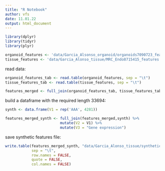 ```yaml
---
title: "R Notebook"
author: vfs
date: 11.01.22
output: html_document
---
```



```r
library(dplyr)
library(tidyr)
library(plyr)

organoid_features <- 'data/Garcia_Alsonso_organoid/organoids7090723_features.tsv'
tissue_features <- 'data/Garcia_Alonso_tissue/MRC_Endo8715415_features.tsv'

```

read data:
```r
organoid_features_tab <- read.table(organoid_features, sep = "\t")
tissue_features_tab <- read.table(tissue_features, sep = "\t")

features_merged <- full_join(organoid_features_tab, tissue_features_tab)
```

build a dataframe with the required length 33694:

```r
synth <- data.frame(V1 = rep('AAA', 4281))

features_merged_synth <- full_join(features_merged,synth) %>%
                         mutate(V2 = V1) %>%
                         mutate(V3 = "Gene expression")

```
save synthetic features file:

```r
write.table(features_merged_synth, "data/Garcia_Alonso_tissue/synthetic_features.tsv",
            sep = "\t",
            row.names = FALSE,
            quote = FALSE,
            col.names = FALSE)
```


